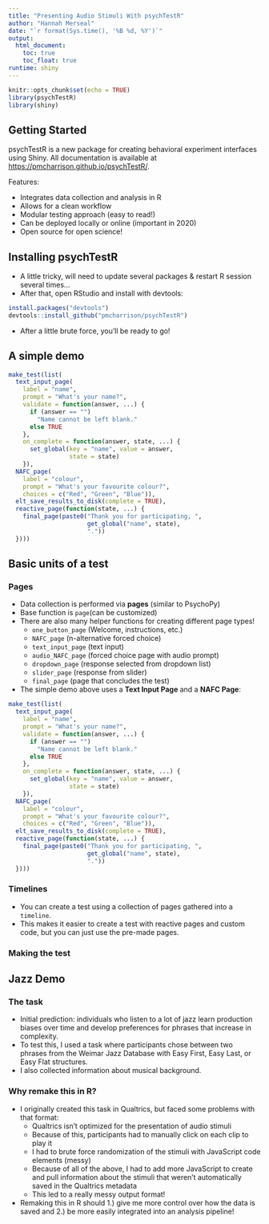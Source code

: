 ```yaml
---
title: "Presenting Audio Stimuli With psychTestR"
author: "Hannah Merseal"
date: "`r format(Sys.time(), '%B %d, %Y')`"
output: 
  html_document:
    toc: true
    toc_float: true
runtime: shiny
---
```


```r
knitr::opts_chunk$set(echo = TRUE)
library(psychTestR)
library(shiny)
```

## Getting Started

psychTestR is a new package for creating behavioral experiment interfaces using Shiny. All documentation is available at <https://pmcharrison.github.io/psychTestR/>.

Features:

- Integrates data collection and analysis in R
- Allows for a clean workflow
- Modular testing approach (easy to read!)
- Can be deployed locally or online (important in 2020)
- Open source for open science!

## Installing psychTestR

- A little tricky, will need to update several packages & restart R session several times...
- After that, open RStudio and install with devtools:

```r
install.packages("devtools")
devtools::install_github("pmcharrison/psychTestR")
```

- After a little brute force, you'll be ready to go!

## A simple demo

```r

make_test(list(
  text_input_page(
    label = "name", 
    prompt = "What's your name?", 
    validate = function(answer, ...) {
      if (answer == "")
        "Name cannot be left blank."
      else TRUE
    },
    on_complete = function(answer, state, ...) {
      set_global(key = "name", value = answer,
                 state = state)
    }),
  NAFC_page(
    label = "colour",
    prompt = "What's your favourite colour?",
    choices = c("Red", "Green", "Blue")),
  elt_save_results_to_disk(complete = TRUE),
  reactive_page(function(state, ...) {
    final_page(paste0("Thank you for participating, ", 
                      get_global("name", state),
                      "."))
  })))

```

## Basic units of a test
### Pages
* Data collection is performed via **pages** (similar to PsychoPy)
* Base function is `page`(can be customized)
* There are also many helper functions for creating different page types!
     + `one_button_page` (Welcome, instructions, etc.)
     + `NAFC_page` (n-alternative forced choice)
     + `text_input_page` (text input)
     + `audio_NAFC_page` (forced choice page with audio prompt)
     + `dropdown_page` (response selected from dropdown list)
     + `slider_page` (response from slider)
     + `final_page` (page that concludes the test)
* The simple demo above uses a **Text Input Page** and a **NAFC Page**:

```r

make_test(list(
  text_input_page(
    label = "name", 
    prompt = "What's your name?", 
    validate = function(answer, ...) {
      if (answer == "")
        "Name cannot be left blank."
      else TRUE
    },
    on_complete = function(answer, state, ...) {
      set_global(key = "name", value = answer,
                 state = state)
    }),
  NAFC_page(
    label = "colour",
    prompt = "What's your favourite colour?",
    choices = c("Red", "Green", "Blue")),
  elt_save_results_to_disk(complete = TRUE),
  reactive_page(function(state, ...) {
    final_page(paste0("Thank you for participating, ", 
                      get_global("name", state),
                      "."))
  })))

```

### Timelines
* You can create a test using a collection of pages gathered into a `timeline`.
* This makes it easier to create a test with reactive pages and custom code, but you can just use the pre-made pages. 

### Making the test

## Jazz Demo

### The task
* Initial prediction: individuals who listen to a lot of jazz learn production biases over time and develop preferences for phrases that increase in complexity. 
* To test this, I used a task where participants chose between two phrases from the Weimar Jazz Database with Easy First, Easy Last, or Easy Flat structures.
* I also collected information about musical background.

### Why remake this in R?
* I originally created this task in Qualtrics, but faced some problems with that format:
    + Qualtrics isn't optimized for the presentation of audio stimuli
    + Because of this, participants had to manually click on each clip to play it
    + I had to brute force randomization of the stimuli with JavaScript code elements (messy)
    + Because of all of the above, I had to add more JavaScript to create and pull information about the stimuli that weren't automatically saved in the Qualtrics metadata
    + This led to a really messy output format!
* Remaking this in R should 1.) give me more control over how the data is saved and 2.) be more easily integrated into an analysis pipeline!



